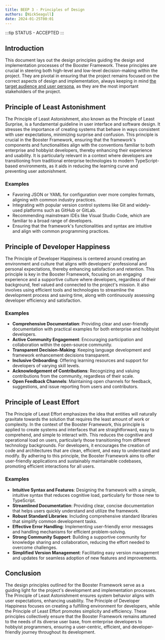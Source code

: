 ```yaml
---
title: BEEP 3 - Principles of Design
authors: [NickSeagull]
date: 2024-01-25T00:01
---
```


:::tip STATUS - ACCEPTED
:::

## Introduction

This document lays out the design principles guiding the design and implementation processes of the Booster Framework. These principles are crucial in steering both high-level and low-level decision-making within the project. They are pivotal in ensuring that the project remains focused on the correct aspects of design and implementation, always keeping in mind [the target audience and user persona](/blog/0002-project-target), as they are the most important stakeholders of the project.

## Principle of Least Astonishment

The Principle of Least Astonishment, also known as the Principle of Least Surprise, is a fundamental guideline in user interface and software design. It stresses the importance of creating systems that behave in ways consistent with user expectations, minimizing surprise and confusion. This principle is crucial in the Booster Framework, ensuring that the framework's components and functionalities align with the conventions familiar to both enterprise and hobbyist developers, thereby enhancing their experience and usability. It is particularly relevant in a context where developers are transitioning from traditional enterprise technologies to modern TypeScript-based environments, as it aids in reducing the learning curve and preventing user astonishment.

### Examples

- Favoring JSON or YAML for configuration over more complex formats, aligning with common industry practices.
- Integrating with popular version control systems like Git and widely-used platforms such as GitHub or GitLab.
- Recommending mainstream IDEs like Visual Studio Code, which are familiar to a broad range of developers.
- Ensuring that the framework's functionalities and syntax are intuitive and align with common programming practices.

## Principle of Developer Happiness

The Principle of Developer Happiness is centered around creating an environment and culture that aligns with developers' professional and personal expectations, thereby enhancing satisfaction and retention. This principle is key in the Booster Framework, focusing on an engaging experience and a supportive culture where developers, regardless of their background, feel valued and connected to the project's mission. It also involves using efficient tools and technologies to streamline the development process and saving time, along with continuously assessing developer efficiency and satisfaction.

### Examples

- **Comprehensive Documentation**: Providing clear and user-friendly documentation with practical examples for both enterprise and hobbyist developers.
- **Active Community Engagement**: Encouraging participation and collaboration within the open-source community.
- **Transparent Decision-Making**: Keeping language development and framework enhancement decisions transparent.
- **Inclusive Onboarding**: Offering learning resources and support for developers of varying skill levels.
- **Acknowledgement of Contributions**: Recognizing and valuing contributions from the community, regardless of their scale.
- **Open Feedback Channels**: Maintaining open channels for feedback, suggestions, and issue reporting from users and contributors.

## Principle of Least Effort

The Principle of Least Effort emphasizes the idea that entities will naturally gravitate towards the solution that requires the least amount of work or complexity. In the context of the Booster Framework, this principle is applied to create systems and interfaces that are straightforward, easy to comprehend, and simple to interact with. This reduces the cognitive and operational load on users, particularly those transitioning from different technology backgrounds. For developers, it encourages the creation of code and architectures that are clean, efficient, and easy to understand and modify. By adhering to this principle, the Booster Framework aims to offer user-friendly applications and sustainably maintainable codebases, promoting efficient interactions for all users.

### Examples

- **Intuitive Syntax and Features**: Designing the framework with a simple, intuitive syntax that reduces cognitive load, particularly for those new to TypeScript.
- **Streamlined Documentation**: Providing clear, concise documentation that helps users quickly understand and utilize the framework.
- **Robust Standard Libraries**: Including comprehensive standard libraries that simplify common development tasks.
- **Effective Error Handling**: Implementing user-friendly error messages and handling mechanisms for efficient problem-solving.
- **Strong Community Support**: Building a supportive community for knowledge sharing and collaboration, reducing the effort needed to overcome challenges.
- **Simplified Version Management**: Facilitating easy version management and updates for seamless adoption of new features and improvements.

## Conclusion

The design principles outlined for the Booster Framework serve as a guiding light for the project's development and implementation processes. The Principle of Least Astonishment ensures system behavior aligns with user expectations, enhancing usability. The Principle of Developer Happiness focuses on creating a fulfilling environment for developers, while the Principle of Least Effort promotes simplicity and efficiency. These principles collectively ensure that the Booster Framework remains attuned to the needs of its diverse user base, from enterprise developers to hobbyist programmers, ensuring a user-centric, efficient, and developer-friendly journey throughout its development.

